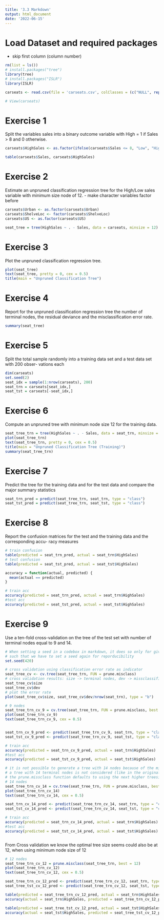 ```yaml
---
title: '3.3 Markdown'
output: html_document
date: '2022-06-15'
---
```

# Load Dataset and required packages
- skip first column (column number)
```r
rm(list = ls())
# install.packages("tree")
library(tree)
# install.packages("ISLR")
library(ISLR)

carseats <- read.csv(file = 'carseats.csv', colClasses = (c("NULL", replicate(11, NA))))

# View(carseats)

```

# Exercise 1
Split the variables sales into a binary outcome variable with High = 1 if Sales > 8 and 0
otherwise.
```r
carseats$HighSales <- as.factor(ifelse(carseats$Sales <= 8, "Low", "High"))

table(carseats$Sales, carseats$HighSales)
```

# Exercise 2
Estimate an unpruned classification regression tree for the High/Low sales variable with
minimum size node of 12.
- make character variables factor before

```r
carseats$Urban <- as.factor(carseats$Urban)
carseats$ShelveLoc <- factor(carseats$ShelveLoc)
carseats$US <- as.factor(carseats$US)

seat_tree = tree(HighSales ~ . - Sales, data = carseats, minsize = 12)
```
# Exercise 3
Plot the unpruned classification regression tree.

```r
plot(seat_tree)
text(seat_tree, pretty = 0, cex = 0.5)
title(main = "Unpruned Classification Tree")
```

# Exercise 4
Report for the unpruned classification regression tree the number of terminal nodes, the
residual deviance and the misclassification error rate.

```r
summary(seat_tree)
```

# Exercise 5
Split the total sample randomly into a training data set and a test data set with 200 obser-
vations each
 
```r
dim(carseats)
set.seed(2)
seat_idx = sample(1:nrow(carseats), 200)
seat_trn = carseats[seat_idx,]
seat_tst = carseats[-seat_idx,]

```

# Exercise 6
Compute an unpruned tree with minimum node size 12 for the training data.

```r
seat_tree_trn = tree(HighSales ~ . - Sales, data = seat_trn, minsize = 12)
plot(seat_tree_trn)
text(seat_tree_trn, pretty = 0, cex = 0.5)
title(main = "Unpruned Classification Tree (Training)")
summary(seat_tree_trn)
```

# Exercise 7
Predict the tree for the training data and for the test data and compare the major summary
statistics

```r
seat_trn_pred = predict(seat_tree_trn, seat_trn, type = "class")
seat_tst_pred = predict(seat_tree_trn, seat_tst, type = "class")
```

# Exercise 8
Report the confusion matrices for the test and the training data and the corresponding accu-
racy measures

```r
# train confusion
table(predicted = seat_trn_pred, actual = seat_trn$HighSales)
# test confusion
table(predicted = seat_tst_pred, actual = seat_tst$HighSales)

accuracy = function(actual, predicted) {
  mean(actual == predicted)
}

# train acc
accuracy(predicted = seat_trn_pred, actual = seat_trn$HighSales)
#test acc
accuracy(predicted = seat_tst_pred, actual = seat_tst$HighSales)

```

# Exercise 9
Use a ten-fold cross-validation on the tree of the test set with number of terminal nodes equal
to 9 and 14.

```r
# When setting a seed in a codebox in markdown, it does so only for given codebox,
# such that we have to set a seed again for reporducibility
set.seed(420)

# cross validation using classification error rate as indicator
seat_tree_cv <- cv.tree(seat_tree_trn, FUN = prune.misclass)
# cross validation results: size -> terminal nodes, dev -> missclassifications, k -> cost complexity parameter
seat_tree_cv$size
seat_tree_cv$dev
# plot the error rate 
plot(seat_tree_cv$size, seat_tree_cv$dev/nrow(seat_trn), type = "b")

# 9 nodes
seat_tree_trn_cv_9 = cv.tree(seat_tree_trn, FUN = prune.misclass, best = 9)
plot(seat_tree_trn_cv_9)
text(seat_tree_trn_cv_9, cex = 0.5)


seat_trn_cv_9_pred <- predict(seat_tree_trn_cv_9, seat_trn, type = "class")
seat_tst_cv_9_pred <- predict(seat_tree_trn_cv_9, seat_tst, type = "class")

# train acc
accuracy(predicted = seat_trn_cv_9_pred, actual = seat_trn$HighSales)
#test acc
accuracy(predicted = seat_tst_cv_9_pred, actual = seat_tst$HighSales)

# it is not possible to generate a tree with 14 nodes because of the minsize requirement we used prior
# a tree with 14 terminal nodes is not considered (like in the original example)
# the prune.missclass function defaults to using the next higher treesize (which is 17)
# 14 nodes
seat_tree_trn_cv_14 = cv.tree(seat_tree_trn, FUN = prune.misclass, best = 14)
plot(seat_tree_trn_cv_14)
text(seat_tree_trn_cv_14, cex = 0.5)

seat_trn_cv_14_pred <- predict(seat_tree_trn_cv_14, seat_trn, type = "class")
seat_tst_cv_14_pred <- predict(seat_tree_trn_cv_14, seat_tst, type = "class")

# train acc
accuracy(predicted = seat_trn_cv_14_pred, actual = seat_trn$HighSales)
#test acc
accuracy(predicted = seat_tst_cv_14_pred, actual = seat_tst$HighSales)



```

From Cross validation we know the optimal tree size seems could also be at 12, when using minimum node size of 12
```r
# 12 nodes
seat_tree_trn_cv_12 = prune.misclass(seat_tree_trn, best = 12)
plot(seat_tree_trn_cv_12)
text(seat_tree_trn_cv_12, cex = 0.5)

seat_tree_trn_cv_12_pred <- predict(seat_tree_trn_cv_12, seat_trn, type = "class")
seat_tree_tst_cv_12_pred <- predict(seat_tree_trn_cv_12, seat_tst, type = "class")

table(predicted = seat_tree_trn_cv_12_pred, actual = seat_trn$HighSales)
accuracy(actual = seat_trn$HighSales, predicted = seat_tree_trn_cv_12_pred)

table(predicted = seat_tree_tst_cv_12_pred, actual = seat_tst$HighSales)
accuracy(actual = seat_tst$HighSales, predicted = seat_tree_tst_cv_12_pred)
```



